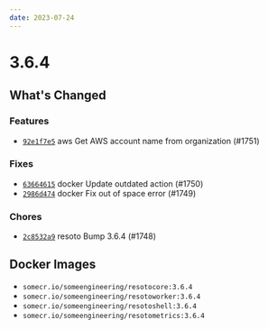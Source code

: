 ```yaml
---
date: 2023-07-24
---
```


# 3.6.4

## What's Changed

### Features

- [`92e1f7e5`](https://github.com/someengineering/resoto/commit/92e1f7e5) <span class="badge badge--secondary">aws</span> Get AWS account name from organization (#1751)

### Fixes

- [`63664615`](https://github.com/someengineering/resoto/commit/63664615) <span class="badge badge--secondary">docker</span> Update outdated action (#1750)
- [`2986d474`](https://github.com/someengineering/resoto/commit/2986d474) <span class="badge badge--secondary">docker</span> Fix out of space error (#1749)

### Chores

- [`2c8532a9`](https://github.com/someengineering/resoto/commit/2c8532a9) <span class="badge badge--secondary">resoto</span> Bump 3.6.4 (#1748)

<!--truncate-->

## Docker Images

- `somecr.io/someengineering/resotocore:3.6.4`
- `somecr.io/someengineering/resotoworker:3.6.4`
- `somecr.io/someengineering/resotoshell:3.6.4`
- `somecr.io/someengineering/resotometrics:3.6.4`
